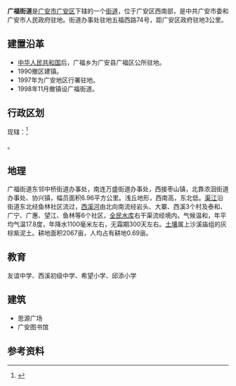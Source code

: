 {{中国乡级行政区|51/16/02/004/000
| 政府驻地 = 五福西路74号
| 邮政骗码 = 638000
| 电话区号 = 826
}}
'''广福街道'''是[[广安市|广安市]][[广安区|广安区]]下辖的一个[[街道|街道]]，位于广安区西南部，是中共广安市委和广安市人民政府驻地。街道办事处驻地五福西路74号，距广安区政府驻地3公里。

==建置沿革==
* [[中华人民共和国|中华人民共和国]]后，广福乡为广安县广福区公所驻地。
* 1990撤区建镇。
* 1997年为广安地区行署驻地。
* 1998年11月撤镇设广福街道。

==行政区划==
现辖：<ref>{{PRC admin/ref sgc|51/16/02/004/000}}</ref>

{{PRC admin/children|51/16/02/004/000}}。

==地理==
广福街道东邻中桥街道办事处，南连万盛街道办事处，西接枣山镇，北靠浓洄街道办事处、协兴镇，幅员面积6.96平方公里。浅丘地形，西南高，东北低。[[渠江_(嘉陵江支流)|渠江]]沿街道东北经鱼林社区流过，[[西溪河_(金沙江)|西溪河]]由北向南流经岩头、大寨、西溪3个村及泰和、广宁、广惠、望江、鱼林等6个社区，[[全民水库|全民水库]]右干渠流经境内。气候温和，年平均气温17.8度，年降水1100毫米左右，无霜期300天左右。[[土壤|土壤]]属上沙溪庙组的灰棕紫泥土。耕地面积2067亩，人均占有耕地0.69亩。

==教育==
友谊中学、西溪初级中学、希望小学、邱添小学

==建筑==
*思源广场
*广安图书馆

==参考资料==
{{Reflist}}

{{PRC admin/navcat|51/16/02/004/000}}